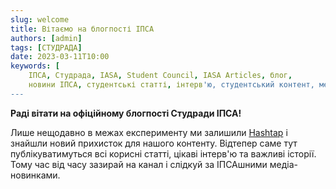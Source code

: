 ```yaml
---
slug: welcome
title: Вітаємо на блогпості ІПСА
authors: [admin]
tags: [СТУДРАДА]
date: 2023-03-11T10:00
keywords: [
    ІПСА, Студрада, IASA, Student Council, IASA Articles, блог, 
    новини ІПСА, студентські статті, інтерв'ю, студентський контент, медіа ІПСА]
---
```


**Раді вітати на офіційному блогпості Студради ІПСА!**

<!--truncate-->

Лише нещодавно в межах експерименту ми залишили [Hashtap](https://www.hashtap.com/@studsovet.ipsa) і знайшли новий прихисток для нашого контенту. Відтепер саме тут публікуватимуться всі корисні статті, цікаві інтерв'ю та важливі історії. Тому час від часу зазирай на канал і слідкуй за ІПСАшними медіа-новинками.